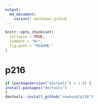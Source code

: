 ```yaml
---
output:
  md_document:
    variant: markdown_github
---
```


<!-- README.md is generated from README.Rmd. Please edit that file -->

```r
knitr::opts_chunk$set(
  collapse = TRUE,
  comment = "#>",
  fig.path = "README-"
)
```

# p216

``` R
if (packageVersion("devtools") < 1.6) {
install.packages("devtools")
}
devtools::install_github("nowosad/p216")
```

